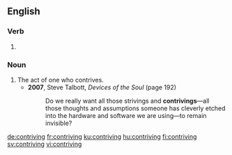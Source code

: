 ==English==

===Verb===
{{head|en|present participle}}

# {{present participle of|contrive|lang=en}}

===Noun===
{{en-noun}}

# The act of one who contrives.
#* '''2007''', Steve Talbott, ''Devices of the Soul'' (page 192)
#*: Do we really want all those strivings and '''contrivings'''—all those thoughts and assumptions someone has cleverly etched into the hardware and software we are using—to remain invisible?

[[de:contriving]]
[[fr:contriving]]
[[ku:contriving]]
[[hu:contriving]]
[[fi:contriving]]
[[sv:contriving]]
[[vi:contriving]]